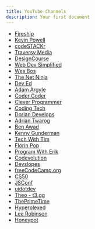 ```yaml
---
title: YouTube Channels
description: Your first document
---
```


- [Fireship](https://www.youtube.com/channel/UCsBjURrPoezykLs9EqgamOA)
- [Kevin Powell](https://www.youtube.com/user/KepowOb)
- [codeSTACKr](https://www.youtube.com/channel/UCDCHcqyeQgJ-jVSd6VJkbCw)
- [Traversy Media](https://www.youtube.com/user/TechGuyWeb)
- [DesignCourse](https://www.youtube.com/user/DesignCourse)
- [Web Dev Simplified](https://www.youtube.com/channel/UCFbNIlppjAuEX4znoulh0Cw)
- [Wes Bos](https://www.youtube.com/channel/UCoebwHSTvwalADTJhps0emA)
- [The Net Ninja](https://www.youtube.com/channel/UCW5YeuERMmlnqo4oq8vwUpg)
- [Dev Ed](https://www.youtube.com/channel/UClb90NQQcskPUGDIXsQEz5Q)
- [Adam Argyle](https://www.youtube.com/c/AdamArgyleInk)
- [Coder Coder](https://www.youtube.com/c/TheCoderCoder)
- [Clever Programmer](https://www.youtube.com/channel/UCqrILQNl5Ed9Dz6CGMyvMTQ)
- [Coding Tech](https://www.youtube.com/channel/UCtxCXg-UvSnTKPOzLH4wJaQ)
- [Dorian Develops](https://www.youtube.com/channel/UCUOMtzQmEmhIAF8G_cha_Xw)
- [Adrian Twarog](https://www.youtube.com/channel/UCvM5YYWwfLwpcQgbRr68JLQ)
- [Ben Awad](https://www.youtube.com/channel/UC-8QAzbLcRglXeN_MY9blyw)
- [Kenny Gunderman](https://www.youtube.com/channel/UCkCJ0zLrSg7VudR97g-FNVQ)
- [Tech With Tim](https://www.youtube.com/channel/UC4JX40jDee_tINbkjycV4Sg)
- [Florin Pop](https://www.youtube.com/channel/UCeU-1X402kT-JlLdAitxSMA)
- [Program With Erik](https://www.youtube.com/channel/UCshZ3rdoCLjDYuTR_RBubzw)
- [Codevolution](https://www.youtube.com/c/Codevolution/featured)
- [Devslopes](https://www.youtube.com/channel/UClLXKYEEM8OBBx85DOa6-cg)
- [freeCodeCamp.org](https://www.youtube.com/channel/UC8butISFwT-Wl7EV0hUK0BQ)
- [CS50](https://www.youtube.com/channel/UCcabW7890RKJzL968QWEykA)
- [JSConf](https://www.youtube.com/c/JSConfEU)
- [uidotdev](https://www.youtube.com/c/uidotdev)
- [Theo - t3․gg](https://www.youtube.com/@t3dotgg)
- [ThePrimeTime](https://www.youtube.com/@ThePrimeTimeagen)
- [Hyperplexed](https://www.youtube.com/@Hyperplexed)
- [Lee Robinson](https://www.youtube.com/@leerob)
- [Honeypot](https://www.youtube.com/@Honeypotio)